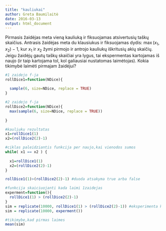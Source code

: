```yaml
---
title: "kauliukai"
author: Greta Baumilaitė
date: 2016-03-13
output: html_document
---
```


Pirmasis žaidėjas meta vieną kauliuką ir fiksuojamas atsivertusių taškų skaičius. Antrasis žaidėjas meta du klausiukus ir fiksuojamas dydis: $\max(x_1, x_2)-1$, kur $x_1$ ir $x_2$ žymi pirmojo ir antrojo kauliukų iškritusių akių skaičių. Jeigu žaidėjų gautų taškų skaičiai yra lygus, tai ekspermentas kartojamas iš naujo (ir taip kartojama tol, kol galiausiai nustatomas laimėtojas). Kokia tikimybė laimėti pirmajam žaidėjui?

```r
#1 zaidejo f-ja
rollDice1=function(NDice){
  
  sample(6, size=NDice, replace = TRUE)
}

#2 zaidejo f-ja
rollDice2=function(NDice){
  max(sample(6, size=NDice, replace = TRUE))
  
}

#kauliuku rezultatas
x1=rollDice1(1)
x2=(rollDice2(2)-1)

#ciklas paleidziantis funkcija per naujo,kai vienodos sumos
while( x1 == x2 ) {
  
  x1=rollDice1(1)
  x2=(rollDice2(2)-1)
}

rollDice1(1)>(rollDice2(2)-1) #duoda atsakyma true arba false

#funkcija skaiciuojanti kada laimi 1zaidejas
experment=function(){
  rollDice1(1) > (rollDice2(2)-1)
}
sim = replicate(10000, rollDice1(1) > (rollDice2(2)-1)) #eksperimenta kartojame 1000 kartu
sim = replicate(10000, experment())

#tikimybe,kad pirmas laimes
mean(sim)
```
